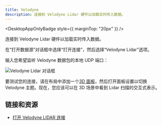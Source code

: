 ```yaml
---
title: Velodyne
description: 连接到 Velodyne Lidar 硬件以加载实时传入数据。
---
```



<DesktopAppOnlyBadge style={{ marginTop: "20px" }} />

连接到 Velodyne Lidar 硬件以加载实时传入数据。

在“打开数据源”对话框中选择“打开连接”，然后选择“Velodyne Lidar”选项。

输入您希望监听 Velodyne 数据包的本地 UDP 端口：

![Velodyne Lidar 对话框](/img/docs/connecting-to-data/velodyne.png)

要测试您的连接，请在布局中添加一个[3D 面板](/docs/visualization/panels/3d)，然后打开面板设置以切换 Velodyne 主题。现在，您应该可以在 3D 场景中看到 Lidar 扫描的交互式表示。

## 链接和资源

- [打开 Velodyne LIDAR 连接](https://foxglove.dev/blog/opening-a-velodyne-lidar-connection)
